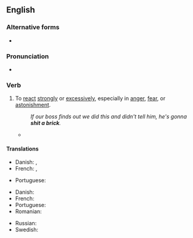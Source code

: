 ==English==

===Alternative forms===
* {{l|en|shit bricks}}

===Pronunciation===
* {{audio|en|En-au-shit a brick.ogg|Audio (AU)}}

===Verb===
{{en-verb|shits a brick|shitting a brick|shit a brick|past2=shat a brick|past3=shitted a brick|shit a brick|past_ptc2=shitted a brick|past_ptc3=shat a brick}}

# {{lb|en|idiomatic|vulgar}} To [[react]] [[strongly]] or [[excessively]], especially in [[anger]], [[fear]], or [[astonishment]].
#: ''If our boss finds out we did this and didn't tell him, he's gonna '''shit a brick'''.''
#* {{quote-book|en|year=1997|author=Kurt Vonnegut|title=[[:w:Timequake|Timequake]]|passage=She was thunderstruck when she came face to face with the tomb of Sir Isaac Newton. At her age, and in that same place, my big brother Bernie, a born scientist who can't draw or paint for sour apples, would have '''shit an even bigger brick'''.}}

====Translations====
{{trans-top|To react strongly in anger}}
* Danish: {{t|da|gå amok|lit=walk amok}}, {{t|da|flippe ud}}
* French: {{t+|fr|chier une pendule}} {{qualifier|to shit a clock}}, {{t+|fr|péter un plomb}}
{{trans-mid}}
* Portuguese: {{t|pt|ficar puto da cara}}
{{trans-bottom}}

{{trans-top|To react strongly in fear}}
* Danish: {{t|da|skide i bukserne|lit=shit in the pants}}
* French: {{t+|fr|chier dans son froc}} {{qualifier|to shit in one's pants}}
* Portuguese: {{t|pt|se cagar de medo}}
* Romanian: {{t|ro|a se căca pe el de frică}}
{{trans-mid}}
* Russian: {{t+|ru|обосра́ться кирпичами}}
* Swedish: {{t|sv|skita knäck}}
{{trans-bottom}}